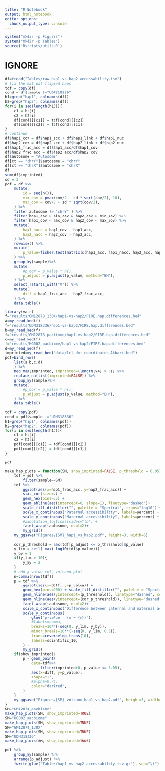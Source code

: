 ```yaml
---
title: "R Notebook"
output: html_notebook
editor_options: 
  chunk_output_type: console
---
```


```r
system("mkdir -p Figures")
system("mkdir -p Tables")
source('Rscripts/utils.R')
```
# IGNORE
```r
df=fread("Tables/raw-hap1-vs-hap2-accessability.tsv")
# fix the mat pat flipped haps
tdf = copy(df)
cond = df$sample !="UDN318336"
h1=grep("hap1", colnames(df))
h2=grep("hap2", colnames(df))
for(i in seq(length(h1))){
    c1 = h1[i]
    c2 = h2[i]
    df[cond][[c1]] = tdf[cond][[c2]]
    df[cond][[c2]] = tdf[cond][[c1]]
}
# continue 
df$hap1_cov = df$hap1_acc + df$hap1_link + df$hap1_nuc
df$hap2_cov = df$hap2_acc + df$hap2_link + df$hap2_nuc
df$hap1_frac_acc = df$hap1_acc/df$hap1_cov
df$hap2_frac_acc = df$hap2_acc/df$hap2_cov
df$autosome = "Autosome"
df[ct == "chrY"]$autosome = "chrY"
df[ct == "chrX"]$autosome = "chrX"
df
sum(df$imprinted)
sd = 3
pdf = df %>%
    mutate(
        id = seq(n()),
        min_cov = pmax(cov/2 - sd * sqrt(cov/2), 10),
        max_cov = cov/2 + sd * sqrt(cov/2),
    ) %>%
    filter(autosome != "chrY" ) %>%
    filter(hap1_cov > min_cov & hap2_cov > min_cov) %>%
    filter(hap1_cov < max_cov & hap2_cov < max_cov) %>%
    mutate(
        hap1_nacc = hap1_cov - hap1_acc,
        hap2_nacc = hap2_cov - hap2_acc,
    ) %>%
    rowwise() %>%
    mutate(
        p_value=fisher.test(matrix(c(hap1_acc, hap1_nacc, hap2_acc, hap2_nacc),nrow=2))$p.value
    ) %>%
    group_by(sample)%>%
    mutate(
        #p_cor = p_value * n(),
        p_adjust = p.adjust(p_value, method="BH"),
    ) %>%
    select(!starts_with("V")) %>%
    mutate(
        diff = hap1_frac_acc - hap2_frac_acc,
    ) %>%
    data.table()
```


```r
library(valr)
f="results/GM12878_130X/hap1-vs-hap2/FIRE.hap.differences.bed"
a=my_read_bed(f)
f="results/UDN318336/hap1-vs-hap2/FIRE.hap.differences.bed"
b=my_read_bed(f)
f="results/GM12878_pacbiome/hap1-vs-hap2/FIRE.hap.differences.bed"
c=my_read_bed(f)
f="results/HG002_pacbiome/hap1-vs-hap2/FIRE.hap.differences.bed"
d=my_read_bed(f)
imprinted=my_read_bed("data/lcl_dmr_coordinates_Akbari.bed")
pdf=bind_rows(
    list(a,b,c,d)
    ) %>%
    bed_map(imprinted, imprinted=(length(V4) > 0)) %>%
    replace_na(list(imprinted=FALSE)) %>%
    group_by(sample)%>%
    mutate(
        #p_cor = p_value * n(),
        p_adjust = p.adjust(p_value, method="BH"),
    ) %>%
    data.table()

tdf = copy(pdf)
cond = pdf$sample !="UDN318336"
h1=grep("hap1", colnames(pdf))
h2=grep("hap2", colnames(pdf))
for(i in seq(length(h1))){
    c1 = h1[i]
    c2 = h2[i]
    pdf[cond][[c1]] = tdf[cond][[c2]]
    pdf[cond][[c2]] = tdf[cond][[c1]]
}

pdf
```

```r
make_hap_plots = function(SM, show_imprinted=FALSE, p_threshold = 0.05){
    tdf = pdf %>%
        filter(sample==SM) 
    tdf %>%
        ggplot(aes(x=hap1_frac_acc, y=hap2_frac_acc)) +
        stat_cor(size=2) +
        geom_hex(bins=75) +
        geom_abline(aes(intercept=0, slope=1), linetype="dashed")+
        scale_fill_distiller("", palette = "Spectral", trans="log10") +
        scale_x_continuous("Paternal accessibility", labels=percent) +
        scale_y_continuous("Maternal accessibility", labels=percent) +
        #annotation_logticks(sides="lb") +
        facet_wrap(~autosome, ncol=2)+
        my_grid()
    my_ggsave("Figures/{SM}_hap1_vs_hap2.pdf", height=3, width=6)
    
    cor_p_threshold = max(tdf[p_adjust <= p_threshold]$p_value)
    y_lim = ceil( max(-log10(tdf$p_value)))
    y_by = 1 
    if(y_lim > 10){
        y_by = 2
    }
    # add p-value col, volcano plot
    n=comma(nrow(tdf))
    p = tdf %>%
        ggplot(aes(x=diff, y=p_value)) +
        geom_hex(bins=100) + scale_fill_distiller("", palette = "Spectral", trans="log10") +
        geom_hline(aes(yintercept=(p_threshold)), linetype="dashed", color="darkblue")+
        geom_hline(aes(yintercept=(cor_p_threshold)), linetype="dashed", color="darkred")+
        facet_wrap(~autosome, ncol=2)+
        scale_x_continuous("Difference between paternal and maternal accessibility", labels=percent) +
        scale_y_continuous(
            glue("p-value   (n = {n})"), 
            #labels=comma,
            breaks=10**(-seq(0, y_lim, y_by)),
            minor_breaks=10**(-seq(0, y_lim, 0.1)),
            trans=reverselog_trans(10),
            labels=scientific_10,
        ) + 
        my_grid()
    if(show_imprinted){
        p + geom_point(
            data=tdf%>% 
                filter(imprinted>0, p_value <= 0.05),
            aes(x=diff, y=p_value),
            shape="+",
            #alpha=0.75,
            color="darkred",
        )
    }
    my_ggsave("Figures/{SM}_volcano_hap1_vs_hap2.pdf", height=3, width=5)
}
SM="GM12878_pacbiome"
make_hap_plots(SM, show_imprinted=TRUE)
SM="HG002_pacbiome"
make_hap_plots(SM, show_imprinted=TRUE)
SM="GM12878_130X"
make_hap_plots(SM, show_imprinted=TRUE)
SM="UDN318336"
make_hap_plots(SM, show_imprinted=TRUE)
```

```r
pdf %>% 
    group_by(sample) %>%
    arrange(p_adjust) %>% 
    fwrite(glue("Tables/hap1-vs-hap2-accessability.tsv.gz"), sep="\t")
```

